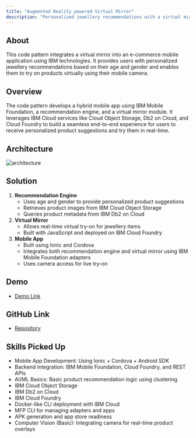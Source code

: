 ```yaml
---
title: "Augmented Reality powered Virtual Mirror"
description: "Personalized jewellery recommendations with a virtual mirror"
---
```


## About

This code pattern integrates a virtual mirror into an e-commerce mobile application using IBM technologies. It provides users with personalized jewellery recommendations based on their age and gender and enables them to try on products virtually using their mobile camera.


## Overview

The code pattern develops a hybrid mobile app using IBM Mobile Foundation, a recommendation engine, and a virtual mirror module. It leverages IBM Cloud services like Cloud Object Storage, Db2 on Cloud, and Cloud Foundry to build a seamless end-to-end experience for users to receive personalized product suggestions and try them in real-time.

## Architecture

![architecture](https://raw.githubusercontent.com/IBM/virtual-mirror-for-ecommerce/refs/heads/master/doc/source/images/flow.png)

## Solution
1.	**Recommendation Engine**
    -	Uses age and gender to provide personalized product suggestions
    -	Retrieves product images from IBM Cloud Object Storage
    -	Queries product metadata from IBM Db2 on Cloud
2.	**Virtual Mirror**
    -	Allows real-time virtual try-on for jewellery items
    -	Built with JavaScript and deployed on IBM Cloud Foundry
3.	**Mobile App**
    -	Built using Ionic and Cordova
    -	Integrates both recommendation engine and virtual mirror using IBM Mobile Foundation adapters
    -	Uses camera access for live try-on

## Demo

- [Demo Link](https://www.youtube.com/watch?v=NOX_uWVymco)

## GitHub Link

- [Repository](https://github.com/IBM/virtual-mirror-for-ecommerce)

## Skills Picked Up
-	Mobile App Development: Using Ionic + Cordova + Android SDK
-	Backend Integration: IBM Mobile Foundation, Cloud Foundry, and REST APIs
-	AI/ML Basics: Basic product recommendation logic using clustering
-	IBM Cloud Object Storage
-	IBM Db2 on Cloud
-	IBM Cloud Foundry
-	Docker-like CLI deployment with IBM Cloud
-	MFP CLI for managing adapters and apps
-	APK generation and app store readiness
-	Computer Vision (Basic): Integrating camera for real-time product overlays